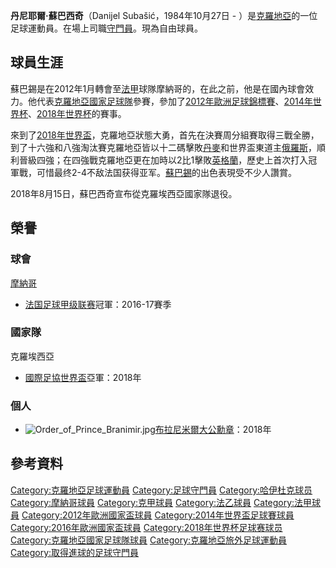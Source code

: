 {{expand|time=2014-06-15T23:48:03+00:00}}
{{noteTA
|G1=football
|G2=uefa
|1=zh-hans:苏巴西奇;zh-hk:蘇巴錫;zh-tw:蘇巴西奇;
}}
{{Infobox football biography
| name                = 丹尼耶爾·蘇巴西奇<br/>Danijel Subašić
| image               = Danijel Subašić 2018 2.jpg
| image_size          = 230px
| caption             = 
| fullname            = Danijel Subašić<ref>{{cite news
| title = 2014 FIFA World Cup Brazil: List of Players
| url = http://www.fifadata.com/document/fwc/2014/pdf/fwc_2014_squadlists.pdf
| publisher = FIFA
| format = PDF
| page = 12
| date = 11 June 2014
| accessdate = 8 July 2014}}</ref>
| birth_date          = {{Birth date and age|df=yes|1984|10|27}}
| birth_place         = {{flag|SFR Yugoslavia|name=南斯拉夫}}[[克羅埃西亞社會主義共和國|克羅埃西亞]][[扎達爾|扎達爾]]
| height              = {{height|m=1.91|abbr=on|precision=0}}
| position            = 守門員
| currentclub         = 
| clubnumber          = 
| youthyears1         =           |youthclubs1 = 
| years1              = 2003–2009 |clubs1 = [[扎達爾足球俱樂部|扎達爾]] |caps1 = 81  |goals1 = 0
| years2              = 2008–2009 |clubs2 = → [[夏德施普列特足球會|夏德]] |caps2 = 18  |goals2 = 0
| years3              = 2009–2012 |clubs3 = [[夏德施普列特足球會|夏德]] |caps3 = 77  |goals3 = 0
| years4              = 2012–2020     |clubs4 = [[摩納哥足球俱樂部|摩納哥]] |caps4 = 239 |goals4 = 1
| nationalyears1      = 2006      |nationalteam1 = [[克羅地亞21歲以下國家足球隊|克羅地亞U21]]
| nationalcaps1       = 6         |nationalgoals1 = 0
| nationalyears2      = 2009–2018     |nationalteam2 = [[克羅地亞國家足球隊|克羅地亞]]
| nationalcaps2       = 44    |nationalgoals2 = 0
| medaltemplates = 
{{Medal|Sport|男子[[足球|足球]]}}
{{Medal|Country|{{fb|CRO}}}}
{{Medal|Comp|[[國際足協世界盃|國際足協世界盃]]}}
{{Medal|RU|[[2018年國際足協世界盃|2018 俄羅斯]]|}}
| club-update         = 2020.06.08
| ntupdate            = 2018.07.15
}}
'''丹尼耶爾·蘇巴西奇'''（Danijel Subašić，1984年10月27日 - ）是[[克羅地亞|克羅地亞]]的一位足球運動員。在場上司職[[守門員|守門員]]。現為自由球員。


==球員生涯==
蘇巴錫是在2012年1月轉會至[[法甲|法甲]]球隊摩納哥的，在此之前，他是在國內球會效力。他代表[[克羅地亞國家足球隊|克羅地亞國家足球隊]]參賽，參加了[[2012年歐洲足球錦標賽|2012年歐洲足球錦標賽]]、[[2014年世界杯|2014年世界杯]]、[[2018年世界杯|2018年世界杯]]的賽事。

來到了[[2018年世界盃|2018年世界盃]]，克羅地亞狀態大勇，首先在決賽周分組賽取得三戰全勝，到了十六強和八強淘汰賽克羅地亞皆以十二碼擊敗[[丹麥國家足球隊|丹麥]]和世界盃東道主[[俄羅斯國家足球隊|俄羅斯]]，順利晉級四強；在四強戰克羅地亞更在加時以2比1擊敗[[英格蘭國家足球隊|英格蘭]]，歷史上首次打入冠軍戰，可惜最终2-4不敌法国获得亚军。[[達尼耶爾·蘇巴西奇|蘇巴錫]]的出色表現受不少人讚賞。

2018年8月15日，蘇巴西奇宣布從克羅埃西亞國家隊退役。

== 榮譽 ==
=== 球會 ===
;{{flagicon|FRA}} [[摩納哥體育會足球會|摩納哥]]
*[[法国足球甲级联赛|法国足球甲级联赛]]冠軍：2016-17賽季

=== 國家隊 ===	
;{{flagicon|CRO}} 克羅埃西亞
*[[國際足協世界盃|國際足協世界盃]]亞軍：2018年

=== 個人 ===	
*[[File:Order_of_Prince_Branimir.jpg|left]][[布拉尼米爾大公勳章|布拉尼米爾大公勳章]]：2018年


== 參考資料 ==
{{reflist}}


{{2012年歐洲足球錦標賽克羅地亞參賽名單}}
{{2014年世界盃足球賽克羅地亞參賽名單}}
{{2016年歐洲國家盃克羅地亞參賽名單}}
{{2018年世界盃足球賽克羅地亞參賽名單}}

{{DEFAULTSORT:Subasic, Danijel}}
[[Category:克羅地亞足球運動員|Category:克羅地亞足球運動員]]
[[Category:足球守門員|Category:足球守門員]]
[[Category:哈伊杜克球员|Category:哈伊杜克球员]]
[[Category:摩納哥球員|Category:摩納哥球員]]
[[Category:克甲球員|Category:克甲球員]]
[[Category:法乙球員|Category:法乙球員]]
[[Category:法甲球員|Category:法甲球員]]
[[Category:2012年歐洲國家盃球員|Category:2012年歐洲國家盃球員]]
[[Category:2014年世界盃足球賽球員|Category:2014年世界盃足球賽球員]]
[[Category:2016年歐洲國家盃球員|Category:2016年歐洲國家盃球員]]
[[Category:2018年世界杯足球赛球员|Category:2018年世界杯足球赛球员]]
[[Category:克羅地亞國家足球隊球員|Category:克羅地亞國家足球隊球員]]
[[Category:克羅地亞旅外足球運動員|Category:克羅地亞旅外足球運動員]]
[[Category:取得進球的足球守門員|Category:取得進球的足球守門員]]